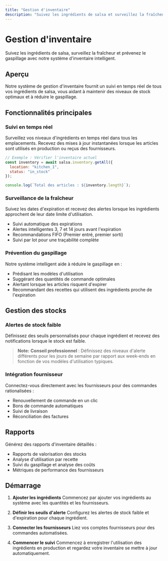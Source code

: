 ```yaml
---
title: "Gestion d'inventaire"
description: "Suivez les ingrédients de salsa et surveillez la fraîcheur avec des systèmes d'inventaire intelligents"
---
```


# Gestion d'inventaire

Suivez les ingrédients de salsa, surveillez la fraîcheur et prévenez le gaspillage avec notre système d'inventaire intelligent.

## Aperçu

Notre système de gestion d'inventaire fournit un suivi en temps réel de tous vos ingrédients de salsa, vous aidant à maintenir des niveaux de stock optimaux et à réduire le gaspillage.

## Fonctionnalités principales

### Suivi en temps réel

Surveillez vos niveaux d'ingrédients en temps réel dans tous les emplacements. Recevez des mises à jour instantanées lorsque les articles sont utilisés en production ou reçus des fournisseurs.

```javascript
// Exemple : Vérifier l'inventaire actuel
const inventory = await salsa.inventory.getAll({
  location: "kitchen_1",
  status: "in_stock"
});

console.log(`Total des articles : ${inventory.length}`);
```

### Surveillance de la fraîcheur

Suivez les dates d'expiration et recevez des alertes lorsque les ingrédients approchent de leur date limite d'utilisation.

- Suivi automatique des expirations
- Alertes intelligentes 3, 7 et 14 jours avant l'expiration
- Recommandations FIFO (Premier entré, premier sorti)
- Suivi par lot pour une traçabilité complète

### Prévention du gaspillage

Notre système intelligent aide à réduire le gaspillage en :

- Prédisant les modèles d'utilisation
- Suggérant des quantités de commande optimales
- Alertant lorsque les articles risquent d'expirer
- Recommandant des recettes qui utilisent des ingrédients proche de l'expiration

## Gestion des stocks

### Alertes de stock faible

Définissez des seuils personnalisés pour chaque ingrédient et recevez des notifications lorsque le stock est faible.

> **Note:**
**Conseil professionnel** : Définissez des niveaux d'alerte différents pour les jours de semaine par rapport aux week-ends en fonction de vos modèles d'utilisation typiques.


### Intégration fournisseur

Connectez-vous directement avec les fournisseurs pour des commandes rationalisées :

- Renouvellement de commande en un clic
- Bons de commande automatiques
- Suivi de livraison
- Réconciliation des factures

## Rapports

Générez des rapports d'inventaire détaillés :

- Rapports de valorisation des stocks
- Analyse d'utilisation par recette
- Suivi du gaspillage et analyse des coûts
- Métriques de performance des fournisseurs

## Démarrage


1. **Ajouter les ingrédients**
   Commencez par ajouter vos ingrédients au système avec les quantités et les fournisseurs.

2. **Définir les seuils d'alerte**
   Configurez les alertes de stock faible et d'expiration pour chaque ingrédient.

3. **Connecter les fournisseurs**
   Liez vos comptes fournisseurs pour des commandes automatisées.

4. **Commencer le suivi**
   Commencez à enregistrer l'utilisation des ingrédients en production et regardez votre inventaire se mettre à jour automatiquement.


